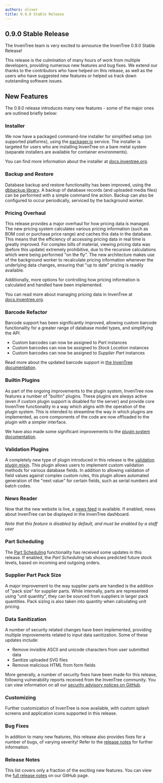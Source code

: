 ```yaml
---
authors: oliver
title: 0.9.0 Stable Release
---
```



## 0.9.0 Stable Release

The InvenTree team is very excited to announce the InvenTree 0.9.0 Stable Release!

This release is the culmination of many hours of work from multiple developers, providing numerous new features and bug fixes. We extend our thanks to the contributors who have helped on this release, as well as the users who have suggested new features or helped us track down outstanding software issues.

## New Features

The 0.9.0 release introduces many new features - some of the major ones are outlined briefly below:

### Installer

We now have a packaged command-line installer for simplified setup (on supported platforms), using the [packager.io](https://packager.io/) service. The installer is targeted for users who are installing InvenTree on a bare metal system (separate installers are available for container environments).

You can find more information about the installer at [docs.inventree.org](https://docs.inventree.org/en/latest/start/installer/).

### Backup and Restore

Database backup and restore functionality has been improved, using the [dbbackup library](https://django-dbbackup.readthedocs.io/en/master/). A backup of database records (and uploaded media files) can be performed with a simple command line action. Backup can also be configured to occur periodically, serviced by the background worker.

### Pricing Overhaul

This release provides a major overhaul for how pricing data is managed. The new pricing system calculates various pricing information (such as BOM cost or purchase price range) and caches this data in the database. This means that the efficiency of accessing pricing data in real time is greatly improved. For complex bills of material, viewing pricing data was (before this update) extremely prohibitive, due to the recursive calculations which were being performed "on the fly". The new architecture makes use of the background worker to recalculate pricing information whenever the underlying data changes, ensuring that "up to date" pricing is readily available.

<Thumbnail src="/img/blog/bom-pricing.png" title="BOM Pricing"/>

Additionally, more options for controlling how pricing information is calculated and handled have been implemented.

You can read more about managing pricing data in InvenTree at [docs.inventree.org](https://docs.inventree.org/en/latest/part/pricing/).

### Barcode Refactor

Barcode support has been significantly improved, allowing custom barcode functionality for a greater range of database model types, and simplifying the API.

- Custom barcodes can now be assigned to *Part* instances
- Custom barcodes can now be assigned to *Stock Location* instances
- Custom barcodes can now be assigned to *Supplier Part* instances

Read more about the updated barcode support in [the InvenTree documentation](https://docs.inventree.org/en/latest/barcodes/barcodes/).

### Builtin Plugins

As part of the ongoing improvements to the plugin system, InvenTree now features a number of "builtin" plugins. These plugins are always active (even if custom plugin support is disabled for the server) and provide core InvenTree functionality in a way which aligns with the operation of the plugin system. This is intended to streamline the way in which plugins are implemented, as core components of the code are now offloaded to the plugin with a simpler interface.

We have also made some significant improvements to the [plugin system documentation](https://docs.inventree.org/en/latest/extend/plugins/).

### Validation Plugins

A completely new type of plugin introduced in this release is the [validation plugin mixin](https://docs.inventree.org/en/latest/extend/plugins/validation/). This plugin allows users to implement custom validation methods for various database fields. In addition to allowing validation of field values against complex custom rules, this plugin allows automated generation of the "next value" for certain fields, such as serial numbers and batch codes.

### News Reader

Now that the new website is live, a [news feed](/news) is available. If enabled, news about InvenTree can be displayed in the InvenTree dashboard.

*Note that this feature is disabled by default, and must be enabled by a staff user*

<Thumbnail src="/img/blog/news-reader.png" title="News reader" />

### Part Scheduling

The [Part Scheduling](https://docs.inventree.org/en/latest/part/scheduling/) functionality has received some updates in this release. If enabled, the *Part Scheduling* tab shows predicted future stock levels, based on incoming and outgoing orders.

### Supplier Part Pack Size

A major improvement to the way supplier parts are handled is the addition of "pack size" for supplier parts. While internally, parts are represented using "unit quantity", they can be sourced from suppliers in larger pack quantities. Pack sizing is also taken into quantity when calculating unit pricing. 

### Data Sanitization

A number of security related changes have been implemented, providing multiple improvements related to input data sanitization. Some of these updates include:

- Remove invisible ASCII and unicode characters from user submitted data
- Sanitize uploaded SVG files
- Remove malicious HTML from form fields

More generally, a number of security fixes have been made for this release, following vulnerability reports received from the InvenTree community. You can view information on all our [security advisory notices on GitHub](https://github.com/inventree/InvenTree/security/advisories).

### Customizing

Further customization of InvenTree is now available, with custom splash screens and application icons supported in this release.

### Bug Fixes

In addition to many new features, this release also provides fixes for a number of bugs, of varying severity! Refer to the [release notes](#release-notes) for further information.

### Release Notes

This list covers only a fraction of the exciting new features. You can view the [full release notes](https://github.com/inventree/InvenTree/releases/tag/0.9.0) on our GitHub page.
